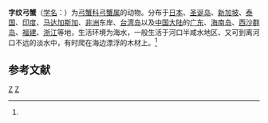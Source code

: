 {{Speciesbox
| taxon = Varuna litterata
| image = Specimen of Varuna litterata.JPG
| binomial_authority = (Fabricius, 1798)<ref name='id11992'>{{cite web| url =http://www.bioinfo.cn/db05/BjdwSpecies.php?action=view&id=11992| title =字纹弓蟹| work =《中国动物物种编目数据库》| publisher =中国科学院微生物研究所| author =中国科学院动物研究所| accessdate =2009-04-28| deadurl =yes| archiveurl =https://web.archive.org/web/20160305002156/http://www.bioinfo.cn/db05/BjdwSpecies.php?action=view&id=11992| archivedate =2016-03-05}}</ref>
}}

'''字纹弓蟹'''（[[学名|学名]]：{{lang|la|''Varuna litterata''}}）为[[弓蟹科|弓蟹科]][[弓蟹属|弓蟹属]]的动物。分布于[[日本|日本]]、[[圣诞岛|圣诞岛]]、[[新加坡|新加坡]]、[[泰国|泰国]]、[[印度|印度]]、[[马达加斯加|马达加斯加]]、[[非洲|非洲]]东岸、[[台湾岛|台湾岛]]以及[[中国大陆|中国大陆]]的[[广东|广东]]、[[海南岛|海南岛]]、[[西沙群岛|西沙群岛]]、[[福建|福建]]、[[浙江|浙江]]等地，生活环境为海水，一般生活于河口半咸水地区、又可到离河口不远的淡水中，有时爬在海边漂浮的木材上。<ref name='id11992'/>

== 参考文献 ==
{{reflist}}

{{螃蟹小作品}}
{{taxonbar}}
[[Category:_1798年描述的动物|Z]]
[[Category:弓蟹属|Z]]